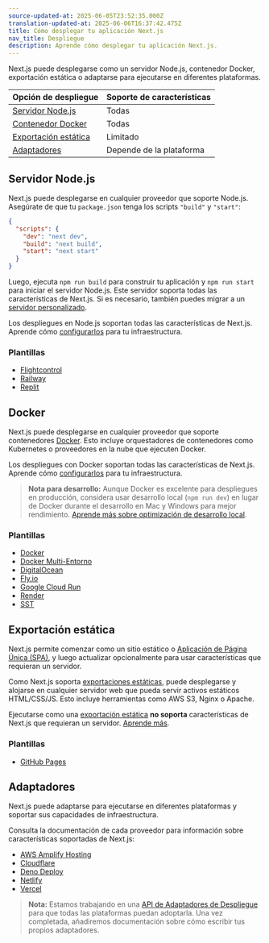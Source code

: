 ```yaml
---
source-updated-at: 2025-06-05T23:52:35.000Z
translation-updated-at: 2025-06-06T16:37:42.475Z
title: Cómo desplegar tu aplicación Next.js
nav_title: Despliegue
description: Aprende cómo desplegar tu aplicación Next.js.
---
```


Next.js puede desplegarse como un servidor Node.js, contenedor Docker, exportación estática o adaptarse para ejecutarse en diferentes plataformas.

| Opción de despliegue               | Soporte de características |
| ---------------------------------- | ------------------------- |
| [Servidor Node.js](#nodejs-server) | Todas                    |
| [Contenedor Docker](#docker)       | Todas                    |
| [Exportación estática](#static-export) | Limitado                |
| [Adaptadores](#adapters)           | Depende de la plataforma |

## Servidor Node.js

Next.js puede desplegarse en cualquier proveedor que soporte Node.js. Asegúrate de que tu `package.json` tenga los scripts `"build"` y `"start"`:

```json filename="package.json"
{
  "scripts": {
    "dev": "next dev",
    "build": "next build",
    "start": "next start"
  }
}
```

Luego, ejecuta `npm run build` para construir tu aplicación y `npm run start` para iniciar el servidor Node.js. Este servidor soporta todas las características de Next.js. Si es necesario, también puedes migrar a un [servidor personalizado](/docs/app/guides/custom-server).

Los despliegues en Node.js soportan todas las características de Next.js. Aprende cómo [configurarlos](/docs/app/guides/self-hosting) para tu infraestructura.

### Plantillas

- [Flightcontrol](https://github.com/nextjs/deploy-flightcontrol)
- [Railway](https://github.com/nextjs/deploy-railway)
- [Replit](https://github.com/nextjs/deploy-replit)

## Docker

Next.js puede desplegarse en cualquier proveedor que soporte contenedores [Docker](https://www.docker.com/). Esto incluye orquestadores de contenedores como Kubernetes o proveedores en la nube que ejecuten Docker.

Los despliegues con Docker soportan todas las características de Next.js. Aprende cómo [configurarlos](/docs/app/guides/self-hosting) para tu infraestructura.

> **Nota para desarrollo:** Aunque Docker es excelente para despliegues en producción, considera usar desarrollo local (`npm run dev`) en lugar de Docker durante el desarrollo en Mac y Windows para mejor rendimiento. [Aprende más sobre optimización de desarrollo local](/docs/app/guides/local-development).

### Plantillas

- [Docker](https://github.com/vercel/next.js/tree/canary/examples/with-docker)
- [Docker Multi-Entorno](https://github.com/vercel/next.js/tree/canary/examples/with-docker-multi-env)
- [DigitalOcean](https://github.com/nextjs/deploy-digitalocean)
- [Fly.io](https://github.com/nextjs/deploy-fly)
- [Google Cloud Run](https://github.com/nextjs/deploy-google-cloud-run)
- [Render](https://github.com/nextjs/deploy-render)
- [SST](https://github.com/nextjs/deploy-sst)

## Exportación estática

Next.js permite comenzar como un sitio estático o [Aplicación de Página Única (SPA)](/docs/app/guides/single-page-applications), y luego actualizar opcionalmente para usar características que requieran un servidor.

Como Next.js soporta [exportaciones estáticas](/docs/app/guides/static-exports), puede desplegarse y alojarse en cualquier servidor web que pueda servir activos estáticos HTML/CSS/JS. Esto incluye herramientas como AWS S3, Nginx o Apache.

Ejecutarse como una [exportación estática](/docs/app/guides/static-exports) **no soporta** características de Next.js que requieran un servidor. [Aprende más](/docs/app/guides/static-exports#unsupported-features).

### Plantillas

- [GitHub Pages](https://github.com/nextjs/deploy-github-pages)

## Adaptadores

Next.js puede adaptarse para ejecutarse en diferentes plataformas y soportar sus capacidades de infraestructura.

Consulta la documentación de cada proveedor para información sobre características soportadas de Next.js:

- [AWS Amplify Hosting](https://docs.amplify.aws/nextjs/start/quickstart/nextjs-app-router-client-components)
- [Cloudflare](https://developers.cloudflare.com/workers/frameworks/framework-guides/nextjs)
- [Deno Deploy](https://docs.deno.com/examples/next_tutorial)
- [Netlify](https://docs.netlify.com/frameworks/next-js/overview/#next-js-support-on-netlify)
- [Vercel](https://vercel.com/docs/frameworks/nextjs)

> **Nota:** Estamos trabajando en una [API de Adaptadores de Despliegue](https://github.com/vercel/next.js/discussions/77740) para que todas las plataformas puedan adoptarla. Una vez completada, añadiremos documentación sobre cómo escribir tus propios adaptadores.